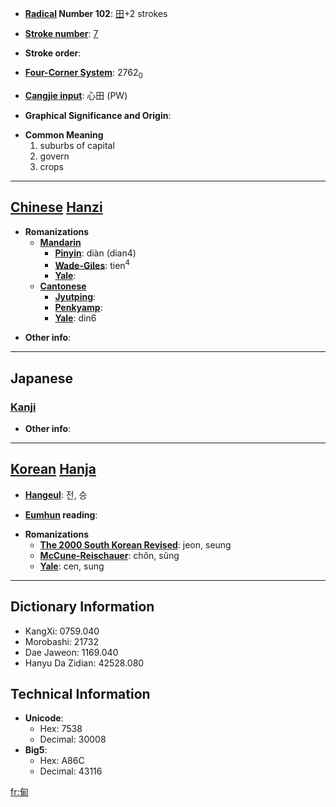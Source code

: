 * '''[[Wiktionary:Chinese radical index| Radical]] Number 102''': [[Wiktionary:Chinese radical index 田|田]]+2 strokes

* '''[[Wiktionary:Chinese total strokes index|Stroke number]]''': [[Wiktionary:Chinese total strokes index 7|7]]

* '''Stroke order''': 

* '''[[Wiktionary:Chinese four corner index|Four-Corner System]]''': 2762<sub>0</sub>

* '''[[Wiktionary:Chinese Cangjie index|Cangjie input]]''': 心田 (PW)

* '''Graphical Significance and Origin''': 

* '''Common Meaning'''
*#suburbs of capital
*# govern
*# crops


----

== [[Chinese]] [[Hanzi]] ==

* '''Romanizations'''
** '''[[Mandarin]]'''
*** '''[[Pinyin]]''': diàn (dian4)
*** '''[[Wade-Giles]]''': tien<sup>4</sup>
*** '''[[Yale]]''': 
** '''[[Cantonese]]'''
*** '''[[Jyutping]]''':
*** '''[[Penkyamp]]''': 
*** '''[[Yale]]''': din6

* '''Other info''': 

----

==Japanese==
===[[Kanji]]===
{{kanji|on readings=[[てん]] (ten), [[でん]] (den)|kun readings=[[かり]] (kari)}}

* '''Other info''':  

----

== [[Korean]] [[Hanja]] ==

* '''[[Hangeul]]''': 전, 승

* '''[[Eumhun]] reading''': 

* '''Romanizations'''
** '''[[The 2000 South Korean Revised Romanization|The 2000 South Korean Revised]]''': jeon, seung
** '''[[McCune-Reischauer]]''': chŏn, sŭng
** '''[[Yale]]''': cen, sung

----

== Dictionary Information ==

* KangXi: 0759.040
* Morobashi: 21732
* Dae Jaweon: 1169.040
* Hanyu Da Zidian: 42528.080

== Technical Information ==

* '''Unicode''':
** Hex: 7538
** Decimal: 30008
* '''Big5''':
** Hex: A86C
** Decimal: 43116

[[fr:甸]]
